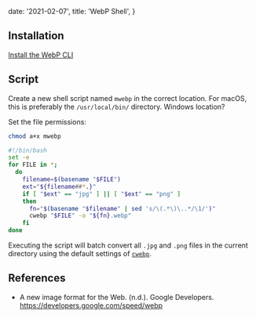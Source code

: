 
  date: '2021-02-07',
  title: 'WebP Shell',
}

## Installation

[Install the WebP CLI](https://developers.google.com/speed/webp/docs/precompiled)

## Script

Create a new shell script named `mwebp` in the correct location. For macOS, this is preferably the `/usr/local/bin/` directory. Windows location?

Set the file permissions:

```bash
chmod a+x mwebp
```

```bash
#!/bin/bash
set -e
for FILE in *;
  do
    filename=$(basename "$FILE")
    ext="${filename##*.}"
    if [ "$ext" == "jpg" ] || [ "$ext" == "png" ]
    then
      fn="$(basename "$filename" | sed 's/\(.*\)\..*/\1/')"
      cwebp "$FILE" -o "${fn}.webp"
    fi
done
```

Executing the script will batch convert all `.jpg` and `.png` files in the current directory using the default settings of [`cwebp`](https://developers.google.com/speed/webp/docs/cwebp).

## References

- A new image format for the Web. (n.d.). Google Developers. https://developers.google.com/speed/webp

